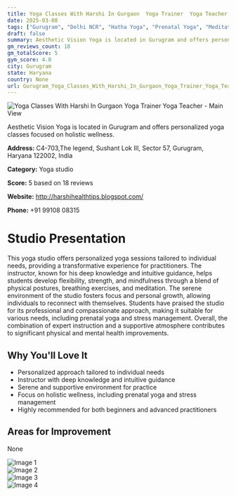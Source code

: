 ```yaml
---
title: Yoga Classes With Harshi In Gurgaon  Yoga Trainer  Yoga Teacher
date: 2025-03-08
tags: ["Gurugram", "Delhi NCR", "Hatha Yoga", "Prenatal Yoga", "Meditation", "personalized instruction", "holistic wellness", "Gurugram"]  
draft: false
summary: Aesthetic Vision Yoga is located in Gurugram and offers personalized yoga classes focused on holistic wellness.
gm_reviews_count: 18
gm_totalScore: 5
gym_score: 4.0
city: Gurugram
state: Haryana
country: None
url: Gurugram_Yoga_Classes_With_Harshi_In_Gurgaon_Yoga_Trainer_Yoga_Teacher
---
```


<div className="aspect-[16/9] relative my-8">
  <img 
    src="https://lh5.googleusercontent.com/p/AF1QipOSRqSr26M6Dx0LoaKK98QLcRnYZCfFlCaRIZUw=w1920-h1080-k-no"
    alt="Yoga Classes With Harshi In Gurgaon  Yoga Trainer  Yoga Teacher - Main View"
    className="object-cover absolute inset-0 w-full h-full rounded-lg"
  />
</div>

Aesthetic Vision Yoga is located in Gurugram and offers personalized yoga classes focused on holistic wellness.

**Address:** C4-703,The legend, Sushant Lok III, Sector 57, Gurugram, Haryana 122002, India

**Category:** Yoga studio

**Score:** 5 based on 18 reviews

**Website:** http://harshihealthtips.blogspot.com/

**Phone:** +91 99108 08315

# Studio Presentation

This yoga studio offers personalized yoga sessions tailored to individual needs, providing a transformative experience for practitioners. The instructor, known for his deep knowledge and intuitive guidance, helps students develop flexibility, strength, and mindfulness through a blend of physical postures, breathing exercises, and meditation. The serene environment of the studio fosters focus and personal growth, allowing individuals to reconnect with themselves. Students have praised the studio for its professional and compassionate approach, making it suitable for various needs, including prenatal yoga and stress management. Overall, the combination of expert instruction and a supportive atmosphere contributes to significant physical and mental health improvements.

## Why You'll Love It

- Personalized approach tailored to individual needs
- Instructor with deep knowledge and intuitive guidance
- Serene and supportive environment for practice
- Focus on holistic wellness, including prenatal yoga and stress management
- Highly recommended for both beginners and advanced practitioners

## Areas for Improvement

None

<div className="grid grid-cols-1 xl:grid-cols-2 gap-4 my-8">
<div className="aspect-[4/3] relative"><img src="https://lh3.googleusercontent.com/p/AF1QipOxeyHlCRi5We0sQYT8tykvatXndwlIvTzjwi_3=w1920-h1080-k-no" alt="Image 1" className="object-cover absolute inset-0 w-full h-full rounded-lg" /></div>
<div className="aspect-[4/3] relative"><img src="https://lh5.googleusercontent.com/p/AF1QipMj8w7aztCbQeiqRlijr3YhgihADh7hRclKEAIH=w1920-h1080-k-no" alt="Image 2" className="object-cover absolute inset-0 w-full h-full rounded-lg" /></div>
<div className="aspect-[4/3] relative"><img src="https://lh5.googleusercontent.com/p/AF1QipM10iuD920tysN3KHBa-Xtfz9bHGTnxdVQ_hY-r=w1920-h1080-k-no" alt="Image 3" className="object-cover absolute inset-0 w-full h-full rounded-lg" /></div>
<div className="aspect-[4/3] relative"><img src="https://lh5.googleusercontent.com/p/AF1QipNRNruYQfop8ZD2O8XtD4XoN3YYkKfrZrXgfTVd=w1920-h1080-k-no" alt="Image 4" className="object-cover absolute inset-0 w-full h-full rounded-lg" /></div>
</div>